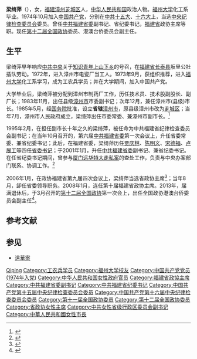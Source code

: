 '''梁绮萍'''（{{bd|1947年|||catIdx=}}），女，[[福建省|福建]][[漳州市|漳州]][[芗城区|芗城区]]人，[[中华人民共和国|中华人民共和国]]政治人物。[[福州大学|福州大学]]化工系毕业。1974年10月加入[[中国共产党|中国共产党]]，分别在[[中国共产党第十五次全国代表大会|中共十五大]]、[[中国共产党第十六次全国代表大会|十六大]]上，当选[[中国共产党中央纪律检查委员会|中央纪律检查委员会]]委员。曾任[[中国共产党福建省委员会|中共福建省委]]副书记、省纪委书记，[[福建省|福建省]]政协主席等职。现任[[中国人民政治协商会议第十二届全国委员会|第十二届全国政协]]委员、港澳台侨委员会副主任。

== 生平 ==
梁绮萍早年响应[[中国共产党中央委员会|中共中央]]关于[[知识青年|知识青年]][[上山下乡运动|上山下乡]]的号召，在[[福建省|福建省]][[长泰县|长泰县]]坂里公社插队劳动。1972年，进入漳州市电瓷厂当工人。1973年9月，获组织推荐，进入[[福州大学|福州大学]]化工系学习，成为工农兵学员；并在大学期间，加入中国共产党。

大学毕业后，梁绮萍被分配到漳州市制药厂工作，历任技术员、技术股副股长、副厂长；1983年11月，出任县级[[芗城区|漳州市]]市委副书记；次年12月，兼任漳州市(县级)市长。1985年5月，经[[中华人民共和国国务院|国务院]]批准，设立'''省辖'''[[漳州市|漳州市]]，原县级漳州市改为[[芗城区|芗城区]]；当年7月，漳州市人民政府成立，梁绮萍出任市委常委、兼漳州市副市长。<ref>{{cite web|title=梁绮萍同志|url=http://fj.sina.com.cn/news/m/2012-11-01/151513841.html|publisher=原载《福建日报》|accessdate=2015-11-16|archive-date=2016-03-04|archive-url=https://web.archive.org/web/20160304194300/http://fj.sina.com.cn/news/m/2012-11-01/151513841.html|dead-url=no}}</ref>

1995年2月，在担任副市长十年之久的梁绮萍，被任命为中共福建省纪律检查委员会副书记；在当年10月召开的，第六届[[中国共产党福建省委员会|中共福建省委]]第一次会议上，升任省委常委、兼省纪委书记；此后，在福建省委，梁绮萍历任[[贾庆林|贾庆林]]、[[陈明义_(福建)|陈明义]]、[[宋德福_(1946年)|宋德福]]、[[卢展工|卢展工]]等四任[[省委书记|省委书记]]；于2001年1月，升任[[中国共产党福建省委员会|中共福建省委]]副书记、兼省纪委书记。在任省纪委书记期间，曾参与[[遠華案|厦门远华特大走私案]]的查处工作，负责与中央办案部门联系、协调工作。<ref>{{cite web|title=厦门远华案绝对内幕：查处惊天大案险象环生|url=http://www.people.com.cn/GB/shehui/44/20011107/600056.html|publisher=原载《新快报》2001年11月07日|accessdate=2015-11-16|archive-date=2019-12-12|archive-url=https://web.archive.org/web/20191212152040/http://www.people.com.cn/GB/shehui/44/20011107/600056.html|dead-url=no}}</ref>

2006年1月，在政协福建省第九届四次会议上，梁绮萍当选省政协主席<ref>{{cite web|title=梁绮萍当选福建省政协第九届委员会主席|url=http://news.xinhuanet.com/politics/2006-01/07/content_4021846.htm|publisher=新华网|accessdate=2015-11-16|archive-date=2012-11-18|archive-url=https://web.archive.org/web/20121118044851/http://news.xinhuanet.com/politics/2006-01/07/content_4021846.htm|dead-url=no}}</ref>；当年8月，卸任省委领导职务。2008年1月，连任第十届福建省政协主席。2013年，届满退休后，于3月召开的[[中国人民政治协商会议第十二届全国委员会|第十二届全国政协]]第一次会上，出任全国政协港澳台侨委员会副主任<ref>{{cite web|title=梁绮萍简历|url=http://news.xinhuanet.com/ziliao/2007-02/14/content_5738412.htm|publisher=新华网|accessdate=2015-11-16|archive-date=2014-07-13|archive-url=https://web.archive.org/web/20140713211507/http://news.xinhuanet.com/ziliao/2007-02/14/content_5738412.htm|dead-url=no}}</ref>。

== 参考文献 ==
{{reflist}}

== 参见 ==
* [[遠華案|遠華案]]

{{start box}}
{{s-par|prc-lcppcc}}
{{s-before|[[陈明义_(福建)|陈明义]]}}
{{s-title|[[中国人民政治协商会议|中国人民政治协商会议福建省委员会]]主席|2006年1月－2013年1月}}
{{s-after|[[张昌平|张昌平]]}}
{{s-ppo|cpc}}
{{s-before|[[林开钦|林开钦]]}}
{{s-title|[[中国共产党|中国共产党]][[福建省|福建省]][[纪律检查委员会|纪律检查委员会]]书记|1995年10月-2006年8月}}
{{s-after|[[陈文清|陈文清]]}}
{{end box}}

{{中华人民共和国福建省正职领导人|nocat}}

{{Authority control}}
{{DEFAULTSORT:Liang Qiping}}
[[Category:梁姓|Qiping]]
[[Category:工农兵学员|Category:工农兵学员]]
[[Category:福州大学校友|Category:福州大学校友]]
[[Category:中国共产党党员_(1974年入党)|Category:中国共产党党员 (1974年入党)]]
[[Category:中华人民共和国女性政府官员|Category:中华人民共和国女性政府官员]]
[[Category:福建省政協主席|Category:福建省政協主席]]
[[Category:中共福建省委副书记|Category:中共福建省委副书记]]
[[Category:中共福建省纪委书记|Category:中共福建省纪委书记]]
[[Category:中国共产党第十五届中央纪律检查委员会委员|Category:中国共产党第十五届中央纪律检查委员会委员]]
[[Category:中国共产党第十六届中央纪律检查委员会委员|Category:中国共产党第十六届中央纪律检查委员会委员]]
[[Category:第十一届全国政协委员|Category:第十一届全国政协委员]]
[[Category:第十二届全国政协委员|Category:第十二届全国政协委员]]
[[Category:省政协女性主席|Category:省政协女性主席]]
[[Category:中共女性省级行政区委员会副书记|Category:中共女性省级行政区委员会副书记]]
[[Category:中華人民共和國女性市長|Category:中華人民共和國女性市長]]